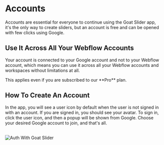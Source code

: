 
# Accounts

Accounts are essential for everyone to continue using the Goat Slider app, it's the only way to create sliders, but an account is free and can be opened with few clicks using Google.

## Use It Across All Your Webflow Accounts

Your account is connected to your Google account and not to your Webflow account, which means you can use it across all your Webflow accounts and workspaces without limitations at all. 

<Callout type='info'>
    This applies even if you are subscribed to our **Pro** plan.
</Callout>

## How To Create An Account

In the app, you will see a user icon by default when the user is not signed in with an account. If you are signed in, you should see your avatar. To sign in, click the user icon, and then a popup will be shown from Google. Choose your desired Google account to join, and that's all.

<br /> 
<Image 
    src="/mdx/auth-with-google.png" 
    alt="Auth With Goat Slider" 
    width={800} 
    height={400} 
/>